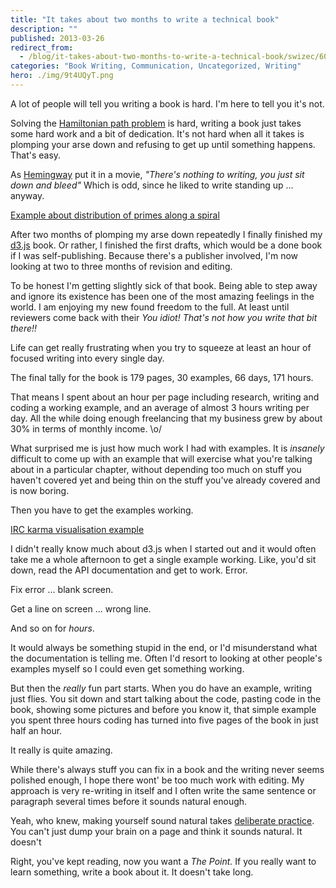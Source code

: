 ```yaml
---
title: "It takes about two months to write a technical book"
description: ""
published: 2013-03-26
redirect_from:
  - /blog/it-takes-about-two-months-to-write-a-technical-book/swizec/6076
categories: "Book Writing, Communication, Uncategorized, Writing"
hero: ./img/9t4UQyT.png
---
```


A lot of people will tell you writing a book is hard. I'm here to tell you it's not.

Solving the [Hamiltonian path problem](http://en.wikipedia.org/wiki/Hamiltonian_path_problem) is hard, writing a book just takes some hard work and a bit of dedication. It's not hard when all it takes is plomping your arse down and refusing to get up until something happens. That's easy.

As [Hemingway](http://en.wikipedia.org/wiki/Ernest_Hemingway) put it in a movie, _"There's nothing to writing, you just sit down and bleed"_ Which is odd, since he liked to write standing up ... anyway.

[Example about distribution of primes along a spiral](./img/9t4UQyT.png)

After two months of plomping my arse down repeatedly I finally finished my [d3.js](http://d3js.org/) book. Or rather, I finished the first drafts, which would be a done book if I was self-publishing. Because there's a publisher involved, I'm now looking at two to three months of revision and editing.

To be honest I'm getting slightly sick of that book. Being able to step away and ignore its existence has been one of the most amazing feelings in the world. I am enjoying my new found freedom to the full. At least until reviewers come back with their _You idiot! That's not how you write that bit there!!_

Life can get really frustrating when you try to squeeze at least an hour of focused writing into every single day.

The final tally for the book is 179 pages, 30 examples, 66 days, 171 hours.

That means I spent about an hour per page including research, writing and coding a working example, and an average of almost 3 hours writing per day. All the while doing enough freelancing that my business grew by about 30% in terms of monthly income. \\o/

What surprised me is just how much work I had with examples. It is _insanely_ difficult to come up with an example that will exercise what you're talking about in a particular chapter, without depending too much on stuff you haven't covered yet and being thin on the stuff you've already covered and is now boring.

Then you have to get the examples working.

[IRC karma visualisation example](./img/YglOzJO.png)

I didn't really know much about d3.js when I started out and it would often take me a whole afternoon to get a single example working. Like, you'd sit down, read the API documentation and get to work. Error.

Fix error ... blank screen.

Get a line on screen ... wrong line.

And so on for _hours_.

It would always be something stupid in the end, or I'd misunderstand what the documentation is telling me. Often I'd resort to looking at other people's examples myself so I could even get something working.

But then the _really_ fun part starts. When you do have an example, writing just flies. You sit down and start talking about the code, pasting code in the book, showing some pictures and before you know it, that simple example you spent three hours coding has turned into five pages of the book in just half an hour.

It really is quite amazing.

While there's always stuff you can fix in a book and the writing never seems polished enough, I hope there wont' be too much work with editing. My approach is very re-writing in itself and I often write the same sentence or paragraph several times before it sounds natural enough.

Yeah, who knew, making yourself sound natural takes [deliberate practice](http://en.wikipedia.org/wiki/Practice_%28learning_method%29). You can't just dump your brain on a page and think it sounds natural. It doesn't

Right, you've kept reading, now you want a _The Point._ If you really want to learn something, write a book about it. It doesn't take long.